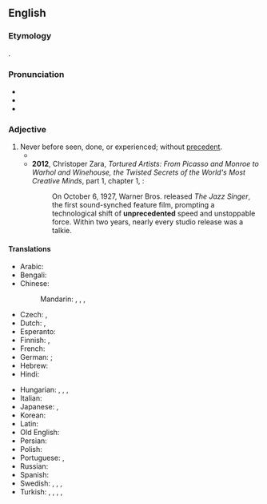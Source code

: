 ==English==

===Etymology===
{{confix|en|un|precedent|ed}}.

===Pronunciation===
* {{IPA|en|/ʌnˈpɹɛsɪdɛntɪd/}}
* {{audio|en|en-us-unprecedented.ogg|Audio (US)}}
* {{hyphenation|en|un|pre|ce|dent|ed}}

===Adjective===
{{en-adj|-}}

# Never before seen, done, or experienced; without [[precedent]].
#* {{quote-journal
|en
|date=December 19, 2011
|author=Kerry Brown
|title=Kim Jong-il obituary
|work=The Guardian
|url=http://www.guardian.co.uk/world/2011/dec/19/kim-jong-il
|page=
|passage=With the descent of the cold war, relations between the two countries (for this is, to all intents and purposes, what they became after the end of the war) were almost completely broken off, with whole families split for the ensuing decades, some for ever. This event and its after-effects, along with the war against the Japanese in the 1940s, was to cast a long shadow over the years ahead, and led to the creation of the wholly '''unprecedented''' worship of Kim Il-sung, and his elevation to almost God-like status. It was also to create the system in which his son was to occupy almost as impossibly elevated a position.}}
#* '''2012''', Christoper Zara, ''Tortured Artists: From Picasso and Monroe to Warhol and Winehouse, the Twisted Secrets of the World's Most Creative Minds'', part 1, chapter 1, {{gbooks|q=unprecedented|id=HV4jKhjzMVYC|pg=27}}:
#*: On October 6, 1927, Warner Bros. released ''The Jazz Singer'', the first sound-synched feature film, prompting a technological shift of '''unprecedented''' speed and unstoppable force. Within two years, nearly every studio release was a talkie.

====Translations====
{{trans-top|never before seen or done, without precedent}}
* Arabic: {{t|ar|غَيْر مَسْبُوق}}
* Bengali: {{t+|bn|অপূর্ব|sc=Beng}}
* Chinese:
*: Mandarin: {{t+|cmn|空前|alt=空前的|tr=kōngqián de|sc=Hani}}, {{t+|cmn|前所未有|tr=qiánsuǒwèiyǒu|sc=Hani}}, {{t+|cmn|史無前例|sc=Hani}}, {{t+|cmn|史无前例|tr=shǐwúqiánlì|sc=Hani}}
* Czech: {{t|cs|bezpříkladný|m}}, {{t+|cs|bezprecedentní}}
* Dutch: {{t|nl|zonder precedent}}, {{t+|nl|ongekend}}
* Esperanto: {{t|eo|senprecedenca}}
* Finnish: {{t|fi|ennennäkemätön}}, {{t|fi|ennen kokematon}}
* French: {{t+|fr|sans précédent}}
* German: {{t+|de|beispiellos}}; {{t|de|nie da gewesen}}
* Hebrew: {{t+|he|חֲסַר תַּקְדִּים|tr=khasár takdím}}
* Hindi: {{t-needed|hi}}
{{trans-mid}}
* Hungarian: {{t|hu|[[példa]] [[nélkül]] [[álló]]}}, {{t+|hu|példátlan}}, {{t|hu|[[példa]] [[nélküli]]}}, {{t|hu|[[addig]]/[[mindaddig]]/[[korábban]]/[[előtte]] [[nem]] [[tapasztalt]]/[[ismert]]/[[látott]]}}
* Italian: {{t|it|senza precedenti}}
* Japanese: {{t|ja|前例|alt=前例のない|tr=ぜんれいのない, zenren-no nai}}, {{t+|ja|空前|tr=くうぜん, kūzen}}
* Korean: {{t-needed|ko}}
* Latin: {{t|la|inaudītus}}
* Old English: {{t|ang|unfōrescēawod}}
* Persian: {{t-needed|fa}}
* Polish: {{t+|pl|bezprecedensowy}}
* Portuguese: {{t|pt|sem precedentes}}, {{t+|pt|inaudito}}
* Russian: {{t+|ru|беспрецеде́нтный}}
* Spanish: {{t|es|[[sin]] [[precedente]]}}
* Swedish: {{t+|sv|exempellös}}, {{t|sv|oöverträffad}}, {{t+|sv|makalös}}, {{t+|sv|utan motstycke}} {{qualifier|placed after the noun}}
* Turkish: {{t|tr|emsali olmayan}}, {{t+|tr|emsalsiz}} {{qualifier|law}}, {{l|tr|eşi}} {{l|tr|benzeri}} {{t+|tr|görülmemiş}}, {{l|tr|eşi}} {{t+|tr|görülmemiş}}, {{t+|tr|görülmemiş}}
{{trans-bottom}}